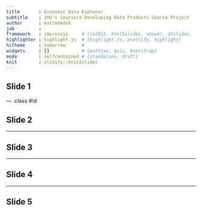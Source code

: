 ```yaml
---
title       : Economic Data Explorer
subtitle    : JHU's Coursera Developing Data Products Course Project
author      : mattmdedek
job         : 
framework   : impressjs     # {io2012, html5slides, shower, dzslides, ...}
highlighter : highlight.js  # {highlight.js, prettify, highlight}
hitheme     : tomorrow      # 
widgets     : []            # {mathjax, quiz, bootstrap}
mode        : selfcontained # {standalone, draft}
knit        : slidify::knit2slides
---
```


## Slide 1 

--- .class #id 

## Slide 2

---

## Slide 3

---

## Slide 4

---

## Slide 5





